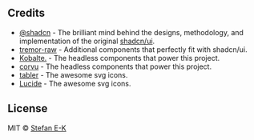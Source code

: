 <MDXHeader title="About" description="Powered by amazing open source projects." />

## Credits

- [@shadcn](https://twitter.com/shadcn) - The brilliant mind behind the designs, methodology, and implementation of the original [shadcn/ui](https://github.com/shadcn/ui).
- [tremor-raw](https://github.com/tremorlabs/tremor-raw) - Additional components that perfectly fit with shadcn/ui.
- [Kobalte.](https://github.com/kobaltedev/kobalte) - The headless components that power this project.
- [corvu](https://corvu.dev/) - The headless components that power this project.
- [tabler](https://tabler.io/icons) - The awesome svg icons.
- [Lucide](https://lucide.dev/icons/) - The awesome svg icons.

## License

MIT © [Stefan E-K](https://github.com/stefan-karger/)
